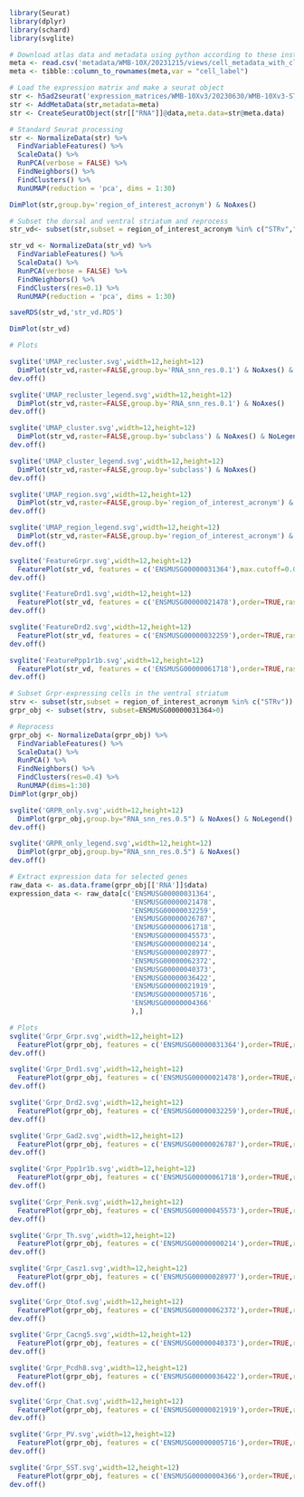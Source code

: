 ```r
library(Seurat)
library(dplyr)
library(schard)
library(svglite)
```

```r
# Download atlas data and metadata using python according to these instructions: https://alleninstitute.github.io/abc_atlas_access/descriptions/WMB-10Xv3.html
meta <- read.csv('metadata/WMB-10X/20231215/views/cell_metadata_with_cluster_annotation.csv') 
meta <- tibble::column_to_rownames(meta,var = "cell_label")
```

```r
# Load the expression matrix and make a seurat object
str <- h5ad2seurat('expression_matrices/WMB-10Xv3/20230630/WMB-10Xv3-STR-raw.h5ad', load.obsm=FALSE)
str <- AddMetaData(str,metadata=meta)
str <- CreateSeuratObject(str[["RNA"]]@data,meta.data=str@meta.data)
```

```r
# Standard Seurat processing
str <- NormalizeData(str) %>%
  FindVariableFeatures() %>%
  ScaleData() %>%
  RunPCA(verbose = FALSE) %>%
  FindNeighbors() %>%
  FindClusters() %>%
  RunUMAP(reduction = 'pca', dims = 1:30)

DimPlot(str,group.by='region_of_interest_acronym') & NoAxes()
```

```r
# Subset the dorsal and ventral striatum and reprocess
str_vd<- subset(str,subset = region_of_interest_acronym %in% c("STRv","STRd"))

str_vd <- NormalizeData(str_vd) %>%
  FindVariableFeatures() %>%
  ScaleData() %>%
  RunPCA(verbose = FALSE) %>%
  FindNeighbors() %>%
  FindClusters(res=0.1) %>%
  RunUMAP(reduction = 'pca', dims = 1:30)

saveRDS(str_vd,'str_vd.RDS')
```
```r
DimPlot(str_vd)
```
```r
# Plots

svglite('UMAP_recluster.svg',width=12,height=12)
  DimPlot(str_vd,raster=FALSE,group.by='RNA_snn_res.0.1') & NoAxes() & NoLegend()
dev.off()

svglite('UMAP_recluster_legend.svg',width=12,height=12)
  DimPlot(str_vd,raster=FALSE,group.by='RNA_snn_res.0.1') & NoAxes()
dev.off()

svglite('UMAP_cluster.svg',width=12,height=12)
  DimPlot(str_vd,raster=FALSE,group.by='subclass') & NoAxes() & NoLegend()
dev.off()

svglite('UMAP_cluster_legend.svg',width=12,height=12)
  DimPlot(str_vd,raster=FALSE,group.by='subclass') & NoAxes()
dev.off()

svglite('UMAP_region.svg',width=12,height=12)
  DimPlot(str_vd,raster=FALSE,group.by='region_of_interest_acronym') & NoAxes() & NoLegend()
dev.off()

svglite('UMAP_region_legend.svg',width=12,height=12)
  DimPlot(str_vd,raster=FALSE,group.by='region_of_interest_acronym') & NoAxes()
dev.off()

svglite('FeatureGrpr.svg',width=12,height=12)
  FeaturePlot(str_vd, features = c('ENSMUSG00000031364'),max.cutoff=0.001,order=TRUE,raster=FALSE,cols=c('lightgrey','#F71480')) & NoAxes()
dev.off()

svglite('FeatureDrd1.svg',width=12,height=12)
  FeaturePlot(str_vd, features = c('ENSMUSG00000021478'),order=TRUE,raster=FALSE,cols=c('lightgrey','#00AEEF')) & NoAxes() 
dev.off()

svglite('FeatureDrd2.svg',width=12,height=12)
  FeaturePlot(str_vd, features = c('ENSMUSG00000032259'),order=TRUE,raster=FALSE,,cols=c('lightgrey','#00C000')) & NoAxes()
dev.off()

svglite('FeaturePpp1r1b.svg',width=12,height=12)
  FeaturePlot(str_vd, features = c('ENSMUSG00000061718'),order=TRUE,raster=FALSE,,cols=c('lightgrey','#AD07E3')) & NoAxes()
dev.off()
```

```r
# Subset Grpr-expressing cells in the ventral striatum
strv <- subset(str,subset = region_of_interest_acronym %in% c("STRv"))
grpr_obj <- subset(strv, subset=ENSMUSG00000031364>0)
```
```r
# Reprocess 
grpr_obj <- NormalizeData(grpr_obj) %>%
  FindVariableFeatures() %>%
  ScaleData() %>%
  RunPCA() %>%
  FindNeighbors() %>%
  FindClusters(res=0.4) %>%
  RunUMAP(dims=1:30)
DimPlot(grpr_obj)

svglite('GRPR_only.svg',width=12,height=12)
  DimPlot(grpr_obj,group.by="RNA_snn_res.0.5") & NoAxes() & NoLegend()
dev.off()

svglite('GRPR_only_legend.svg',width=12,height=12)
  DimPlot(grpr_obj,group.by="RNA_snn_res.0.5") & NoAxes()
dev.off()
```
```r
# Extract expression data for selected genes
raw_data <- as.data.frame(grpr_obj[['RNA']]$data)
expression_data <- raw_data[c('ENSMUSG00000031364',
                              'ENSMUSG00000021478',
                              'ENSMUSG00000032259',
                              'ENSMUSG00000026787',
                              'ENSMUSG00000061718',
                              'ENSMUSG00000045573',
                              'ENSMUSG00000000214',
                              'ENSMUSG00000028977',
                              'ENSMUSG00000062372',
                              'ENSMUSG00000040373',
                              'ENSMUSG00000036422',
                              'ENSMUSG00000021919',
                              'ENSMUSG00000005716',
                              'ENSMUSG00000004366'
                              ),]
```

```r
# Plots
svglite('Grpr_Grpr.svg',width=12,height=12)
  FeaturePlot(grpr_obj, features = c('ENSMUSG00000031364'),order=TRUE,raster=FALSE) & NoAxes() & NoLegend()
dev.off()

svglite('Grpr_Drd1.svg',width=12,height=12)
  FeaturePlot(grpr_obj, features = c('ENSMUSG00000021478'),order=TRUE,raster=FALSE) & NoAxes() & NoLegend()
dev.off()

svglite('Grpr_Drd2.svg',width=12,height=12)
  FeaturePlot(grpr_obj, features = c('ENSMUSG00000032259'),order=TRUE,raster=FALSE) & NoAxes() & NoLegend()
dev.off()

svglite('Grpr_Gad2.svg',width=12,height=12)
  FeaturePlot(grpr_obj, features = c('ENSMUSG00000026787'),order=TRUE,raster=FALSE) & NoAxes() & NoLegend()
dev.off()

svglite('Grpr_Ppp1r1b.svg',width=12,height=12)
  FeaturePlot(grpr_obj, features = c('ENSMUSG00000061718'),order=TRUE,raster=FALSE) & NoAxes() & NoLegend()
dev.off()

svglite('Grpr_Penk.svg',width=12,height=12)
  FeaturePlot(grpr_obj, features = c('ENSMUSG00000045573'),order=TRUE,raster=FALSE) & NoAxes() & NoLegend()
dev.off()

svglite('Grpr_Th.svg',width=12,height=12)
  FeaturePlot(grpr_obj, features = c('ENSMUSG00000000214'),order=TRUE,raster=FALSE) & NoAxes() & NoLegend()
dev.off()

svglite('Grpr_Casz1.svg',width=12,height=12)
  FeaturePlot(grpr_obj, features = c('ENSMUSG00000028977'),order=TRUE,raster=FALSE) & NoAxes() & NoLegend()
dev.off()

svglite('Grpr_Otof.svg',width=12,height=12)
  FeaturePlot(grpr_obj, features = c('ENSMUSG00000062372'),order=TRUE,raster=FALSE) & NoAxes() & NoLegend()
dev.off()

svglite('Grpr_Cacng5.svg',width=12,height=12)
  FeaturePlot(grpr_obj, features = c('ENSMUSG00000040373'),order=TRUE,raster=FALSE) & NoAxes() & NoLegend()
dev.off()

svglite('Grpr_Pcdh8.svg',width=12,height=12)
  FeaturePlot(grpr_obj, features = c('ENSMUSG00000036422'),order=TRUE,raster=FALSE) & NoAxes() & NoLegend()
dev.off()

svglite('Grpr_Chat.svg',width=12,height=12)
  FeaturePlot(grpr_obj, features = c('ENSMUSG00000021919'),order=TRUE,raster=FALSE) & NoAxes() & NoLegend()
dev.off()

svglite('Grpr_PV.svg',width=12,height=12)
  FeaturePlot(grpr_obj, features = c('ENSMUSG00000005716'),order=TRUE,raster=FALSE) & NoAxes() & NoLegend()
dev.off()

svglite('Grpr_SST.svg',width=12,height=12)
  FeaturePlot(grpr_obj, features = c('ENSMUSG00000004366'),order=TRUE,raster=FALSE) & NoAxes() & NoLegend()
dev.off()
```



